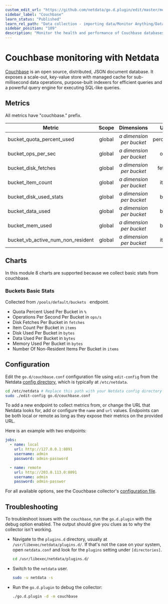 ```yaml
---
custom_edit_url: "https://github.com/netdata/go.d.plugin/edit/master/modules/couchbase/README.md"
sidebar_label: "Couchbase"
learn_status: "Published"
learn_rel_path: "Data collection - importing data/Monitor Anything/Databases"
sidebar_position: "109"
description: "Monitor the health and performance of Couchbase databases with zero configuration, per-second metric granularity, and interactive visualizations."
---
```



# Couchbase monitoring with Netdata

[Couchbase](https://www.couchbase.com/) is an open source, distributed, JSON document database. It exposes a scale-out,
key-value store with managed cache for sub-millisecond data operations, purpose-built indexers for efficient queries and
a powerful query engine for executing SQL-like queries.

## Metrics

All metrics have "couchbase." prefix.

| Metric                            | Scope  |          Dimensions           |   Units    |
|-----------------------------------|:------:|:-----------------------------:|:----------:|
| bucket_quota_percent_used         | global | <i>a dimension per bucket</i> | percentage |
| bucket_ops_per_sec                | global | <i>a dimension per bucket</i> |   ops/s    |
| bucket_disk_fetches               | global | <i>a dimension per bucket</i> |  fetches   |
| bucket_item_count                 | global | <i>a dimension per bucket</i> |   items    |
| bucket_disk_used_stats            | global | <i>a dimension per bucket</i> |   bytes    |
| bucket_data_used                  | global | <i>a dimension per bucket</i> |   bytes    |
| bucket_mem_used                   | global | <i>a dimension per bucket</i> |   bytes    |
| bucket_vb_active_num_non_resident | global | <i>a dimension per bucket</i> |   items    |

## Charts

In this module 8 charts are supported because we collect basic stats from couchbase.

### Buckets Basic Stats

Collected from `/pools/default/buckets ` endpoint.

- Quota Percent Used Per Bucket in `%`
- Operations Per Second Per Bucket in `ops/s`
- Disk Fetches Per Bucket in `fetches`
- Item Count Per Bucket in `items`
- Disk Used Per Bucket in `bytes`
- Data Used Per Bucket in `bytes`
- Memory Used Per Bucket in `bytes`
- Number Of Non-Resident Items Per Bucket in `items`

## Configuration

Edit the `go.d/couchbase.conf` configuration file using `edit-config` from the
Netdata [config directory](https://learn.netdata.cloud/docs/configure/nodes), which is typically at `/etc/netdata`.

```bash
cd /etc/netdata # Replace this path with your Netdata config directory
sudo ./edit-config go.d/couchbase.conf
```

To add a new endpoint to collect metrics from, or change the URL that Netdata looks for, add or configure the `name` and
`url` values. Endpoints can be both local or remote as long as they expose their metrics on the provided URL.

Here is an example with two endpoints:

```yaml
jobs:
  - name: local
    url: http://127.0.0.1:8091
    username: admin
    password: admin-password

  - name: remote
    url: http://203.0.113.0:8091
    username: admin
    password: admin-passwor
```

For all available options, see the Couchbase
collector's [configuration file](https://github.com/netdata/go.d.plugin/blob/master/config/go.d/couchbase.conf).

## Troubleshooting

To troubleshoot issues with the `couchbase`, run the `go.d.plugin` with the debug option enabled. The output should give
you clues as to why the collector isn't working.

- Navigate to the `plugins.d` directory, usually at `/usr/libexec/netdata/plugins.d/`. If that's not the case on
  your system, open `netdata.conf` and look for the `plugins` setting under `[directories]`.

  ```bash
  cd /usr/libexec/netdata/plugins.d/
  ```

- Switch to the `netdata` user.

  ```bash
  sudo -u netdata -s
  ```

- Run the `go.d.plugin` to debug the collector:

  ```bash
  ./go.d.plugin -d -m couchbase
  ```

